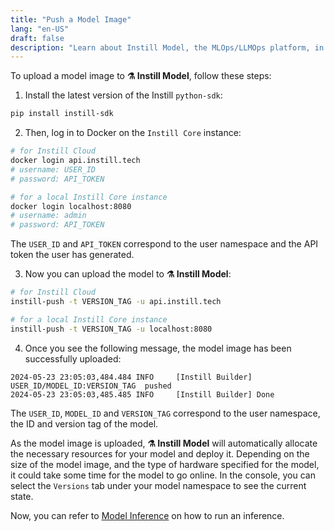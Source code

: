 ```yaml
---
title: "Push a Model Image"
lang: "en-US"
draft: false
description: "Learn about Instill Model, the MLOps/LLMOps platform, in the project Instill Core: https://github.com/instill-ai/instill-core"
---
```


To upload a model image to **⚗️ Instill Model**, follow these steps:

1. Install the latest version of the Instill `python-sdk`:

```bash
pip install instill-sdk
```

2. Then, log in to Docker on the `Instill Core` instance:

```bash
# for Instill Cloud
docker login api.instill.tech
# username: USER_ID
# password: API_TOKEN

# for a local Instill Core instance
docker login localhost:8080
# username: admin
# password: API_TOKEN
```

The `USER_ID` and `API_TOKEN` correspond to the user namespace and the API token
the user has generated.

3. Now you can upload the model to **⚗️ Instill Model**:

```bash
# for Instill Cloud
instill-push -t VERSION_TAG -u api.instill.tech

# for a local Instill Core instance
instill-push -t VERSION_TAG -u localhost:8080
```

4. Once you see the following message, the model image has been successfully
   uploaded:

```text
2024-05-23 23:05:03,484.484 INFO     [Instill Builder] USER_ID/MODEL_ID:VERSION_TAG  pushed
2024-05-23 23:05:03,485.485 INFO     [Instill Builder] Done
```

The `USER_ID`, `MODEL_ID` and `VERSION_TAG` correspond to the user namespace,
the ID and version tag of the model.

As the model image is uploaded, **⚗️ Instill Model** will automatically allocate
the necessary resources for your model and deploy it. Depending on the size of
the model image, and the type of hardware specified for the model, it could take
some time for the model to go online. In the console, you can select the
`Versions` tab under your model namespace to see the current state.

Now, you can refer to [Model Inference](inference) on how to run an inference.
